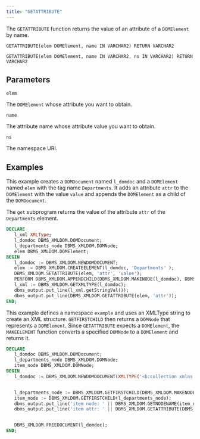 ```yaml
---
title: "GETATTRIBUTE"
---
```


The `GETATTRIBUTE` function returns the value of an attribute of a `DOMElement` by name.

```
GETATTRIBUTE(elem DOMElement, name IN VARCHAR2) RETURN VARCHAR2

GETATTRIBUTE(elem DOMElement, name IN VARCHAR2, ns IN VARCHAR2) RETURN VARCHAR2
```

## Parameters

`elem`

The `DOMElement` whose attribute you want to obtain.

`name`

The attribute name whose attribute value you want to obtain.

`ns`

The namespace URI.

## Examples

This example creates a `DOMDocument` named `l_domdoc` and a `DOMElement` named `elem` with the tag name `Departments`. It adds an attribute `attr` to the `DOMElement` with the value `value` and appends the `DOMElement` as a child of the `DOMDocument`.

The `get` subprogram returns the value of the attribute `attr` of the `Departments` element.


```sql
DECLARE
   l_xml XMLType;
   l_domdoc DBMS_XMLDOM.DOMDocument;
   l_departments_node DBMS_XMLDOM.DOMNode;
   elem DBMS_XMLDOM.DOMElement;
BEGIN
   l_domdoc := DBMS_XMLDOM.NEWDOMDOCUMENT;
   elem := DBMS_XMLDOM.CREATEELEMENT(l_domdoc, 'Departments' );
   DBMS_XMLDOM.SETATTRIBUTE(elem, 'attr', 'value');
   PERFORM DBMS_XMLDOM.APPENDCHILD(DBMS_XMLDOM.MAKENODE(l_domdoc), DBMS_XMLDOM.MAKENODE(elem));
   l_xml := DBMS_XMLDOM.GETXMLTYPE(l_domdoc);
   dbms_output.put_line(l_xml.getStringVal());
   dbms_output.put_line(DBMS_XMLDOM.GETATTRIBUTE(elem, 'attr'));
END;
```

This example defines a namespace `example` and uses an XMLType string to create an XML structure. `GETFIRSTCHILD` then returns a `DOMNode` that represents a `DOMElement`. Since `GETATTRIBUTE` expects a `DOMElement`, the `MAKEELEMENT` function converts a specified `DOMNode` to a `DOMElement` and returns it.

```sql
DECLARE
   l_domdoc DBMS_XMLDOM.DOMDocument;
   l_departments_node DBMS_XMLDOM.DOMNode;
   item_node DBMS_XMLDOM.DOMNode;
BEGIN
   l_domdoc := DBMS_XMLDOM.NEWDOMDOCUMENT(XMLTYPE('<b:collection xmlns:b="example:namespace"><b:item b:type="primary" b:id="janedoe@example.com"></b:item></b:collection>'));


   l_departments_node := DBMS_XMLDOM.GETFIRSTCHILD(DBMS_XMLDOM.MAKENODE(l_domdoc));
   item_node := DBMS_XMLDOM.GETFIRSTCHILD(l_departments_node);
   dbms_output.put_line('item node: ' || DBMS_XMLDOM.GETNODENAME(item_node));
   dbms_output.put_line('item attr: ' || DBMS_XMLDOM.GETATTRIBUTE(DBMS_XMLDOM.MAKEELEMENT(item_node), 'id', 'example:namespace'));


   DBMS_XMLDOM.FREEDOCUMENT(l_domdoc);
END;
```